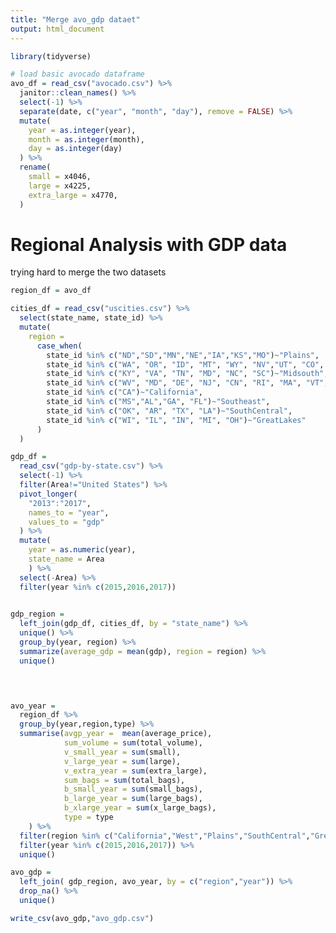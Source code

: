 ```yaml
---
title: "Merge avo_gdp dataet"
output: html_document
---
```


```r
library(tidyverse)
```

```r
# load basic avocado dataframe
avo_df = read_csv("avocado.csv") %>%
  janitor::clean_names() %>%
  select(-1) %>% 
  separate(date, c("year", "month", "day"), remove = FALSE) %>% 
  mutate(
    year = as.integer(year),
    month = as.integer(month),
    day = as.integer(day)
  ) %>% 
  rename(
    small = x4046,
    large = x4225,
    extra_large = x4770,
  ) 
```

# Regional Analysis with GDP data

trying hard to merge the two datasets
```r
region_df = avo_df
```

```r
cities_df = read_csv("uscities.csv") %>% 
  select(state_name, state_id) %>% 
  mutate(
    region = 
      case_when(
        state_id %in% c("ND","SD","MN","NE","IA","KS","MO")~"Plains",
        state_id %in% c("WA", "OR", "ID", "MT", "WY", "NV","UT", "CO", "AZ", "NM")~"West",
        state_id %in% c("KY", "VA", "TN", "MD", "NC", "SC")~"Midsouth",
        state_id %in% c("WV", "MD", "DE", "NJ", "CN", "RI", "MA", "VT", "NH", "NY", "PA", "ME")~"Northeast",
        state_id %in% c("CA")~"California",
        state_id %in% c("MS","AL","GA", "FL")~"Southeast",
        state_id %in% c("OK", "AR", "TX", "LA")~"SouthCentral",
        state_id %in% c("WI", "IL", "IN", "MI", "OH")~"GreatLakes"
      )
  ) 

gdp_df = 
  read_csv("gdp-by-state.csv") %>% 
  select(-1) %>% 
  filter(Area!="United States") %>% 
  pivot_longer(
    "2013":"2017",
    names_to = "year",
    values_to = "gdp"
  ) %>% 
  mutate(
    year = as.numeric(year),
    state_name = Area 
    ) %>% 
  select(-Area) %>% 
  filter(year %in% c(2015,2016,2017))
  

gdp_region = 
  left_join(gdp_df, cities_df, by = "state_name") %>% 
  unique() %>%
  group_by(year, region) %>% 
  summarize(average_gdp = mean(gdp), region = region) %>% 
  unique()

  


avo_year = 
  region_df %>% 
  group_by(year,region,type) %>%
  summarise(avgp_year =  mean(average_price),
            sum_volume = sum(total_volume),
            v_small_year = sum(small),
            v_large_year = sum(large),
            v_extra_year = sum(extra_large),
            sum_bags = sum(total_bags),
            b_small_year = sum(small_bags),
            b_large_year = sum(large_bags),
            b_xlarge_year = sum(x_large_bags),
            type = type
    ) %>% 
  filter(region %in% c("California","West","Plains","SouthCentral","GreatLakes","Midsouth","Southeast","Northeast")) %>% 
  filter(year %in% c(2015,2016,2017)) %>% 
  unique()

avo_gdp = 
  left_join( gdp_region, avo_year, by = c("region","year")) %>%
  drop_na() %>% 
  unique()

write_csv(avo_gdp,"avo_gdp.csv")
```

